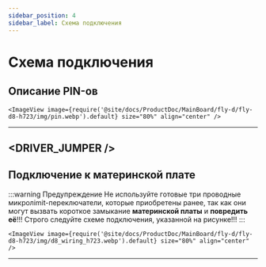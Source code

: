 ```yaml
---
sidebar_position: 4
sidebar_label: Схема подключения
---
```




# Схема подключения
## Описание PIN-ов



    <ImageView image={require('@site/docs/ProductDoc/MainBoard/fly-d/fly-d8-h723/img/pin.webp').default} size="80%" align="center" />
---  

<DRIVER_JUMPER />
---

## Подключение к материнской плате



:::warning Предупреждение
Не используйте готовые три проводные микролimit-переключатели, которые приобретены ранее, так как они могут вызвать короткое замыкание **материнской платы** и **повредить её**!!! Строго следуйте схеме подключения, указанной на рисунке!!!
:::

    <ImageView image={require('@site/docs/ProductDoc/MainBoard/fly-d/fly-d8-h723/img/d8_wiring_h723.webp').default} size="80%" align="center" />
---
